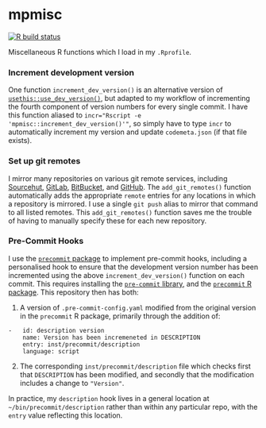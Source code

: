 # mpmisc

<!-- badges: start -->
[![R build status](https://github.com/mpadge/mpmisc/workflows/R-CMD-check/badge.svg)](https://github.com/mpadge/mpmisc/actions)
<!-- badges: end -->

Miscellaneous R functions which I load in my `.Rprofile`.


### Increment development version

One function `increment_dev_version()` is an alternative version of
[`usethis::use_dev_version()`](https://usethis.r-lib.org/reference/use_version.html),
but adapted to my workflow of incrementing the fourth component of version
numbers for every single commit. I have this function aliased to `incr="Rscript
-e 'mpmisc::increment_dev_version()'"`, so simply have to type `incr` to
automatically increment my version and update `codemeta.json` (if that file
exists).

### Set up git remotes

I mirror many repositories on various git remote services, including
[Sourcehut](https://sourcehut.org), [GitLab](https://gitlab.com),
[BitBucket](https://bitbucket.org), and [GitHub](https://github.com). The
`add_git_remotes()` function automatically adds the appropriate `remote`
entries for any locations in which a repository is mirrored. I use a single
`git push` alias to mirror that command to all listed remotes. This
`add_git_remotes()` function saves me the trouble of having to manually specify
these for each new repository.

### Pre-Commit Hooks

I use the [`precommit` package](https://github.com/lorenzwalthert/precommit/)
to implement pre-commit hooks, including a personalised hook to ensure that the
development version number has been incremented using the above
`increment_dev_version()` function on each commit. This requires installing the
[`pre-commit` library](https://pre-commit.com), and the [`precommit` R
package](https://github.com/lorenzwalthert/precommit/). This repository then
has both:

1. A version of `.pre-commit-config.yaml` modified from the original version in
   the `precommit` R package, primarily through the addition of:

```
-   id: description version
    name: Version has been incremeneted in DESCRIPTION
    entry: inst/precommit/description
    language: script
```

2. The corresponding `inst/precommit/description` file which checks first that
   `DESCRIPTION` has been modified, and secondly that the modification includes
   a change to `"Version"`.

In practice, my `description` hook lives in a general location at
`~/bin/precommit/description` rather than within any particular repo, with the
`entry` value reflecting this location.
